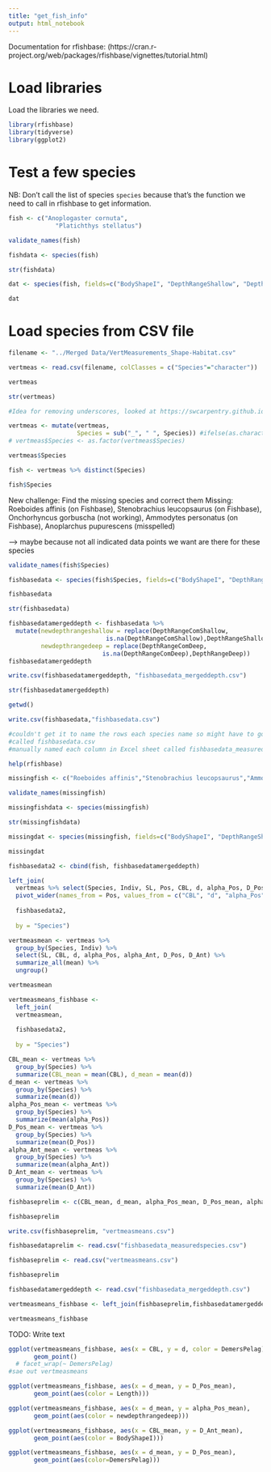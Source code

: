 ```yaml
---
title: "get_fish_info"
output: html_notebook
---
```


Documentation for rfishbase: (https://cran.r-project.org/web/packages/rfishbase/vignettes/tutorial.html)

# Load libraries

Load the libraries we need.

```r
library(rfishbase)
library(tidyverse)
library(ggplot2)
```

# Test a few species

NB: Don't call the list of species `species` because that's the function we need to call in rfishbase to get information.
```r
fish <- c("Anoplogaster cornuta",
             "Platichthys stellatus")
```

```r
validate_names(fish)
```

```r
fishdata <- species(fish)
```

```r
str(fishdata)
```

```r
dat <- species(fish, fields=c("BodyShapeI", "DepthRangeShallow", "DepthRangeDeep", "DepthRangeComShallow", "DepthRangeComDeep", "Length", "CommonLength", "Weight", "DemersPelag"))
```

```r
dat
```

# Load species from CSV file
```r
filename <- "../Merged Data/VertMeasurements_Shape-Habitat.csv"
```

```r
vertmeas <- read.csv(filename, colClasses = c("Species"="character"))

vertmeas
```

```r
str(vertmeas)
```

```r
#Idea for removing underscores, looked at https://swcarpentry.github.io/r-novice-inflammation/11-supp-read-write-csv/index.html

vertmeas <- mutate(vertmeas,
                   Species = sub("_", " ", Species)) #ifelse(as.character(Species)=='Alectis_ciliaris', 'Dana', as.character(Species)))
# vertmeas$Species <- as.factor(vertmeas$Species)
```

```r
vertmeas$Species
```

```r
fish <- vertmeas %>% distinct(Species)
```

```r
fish$Species
```

New challenge: Find the missing species and correct them
Missing: Roeboides affinis (on Fishbase), Stenobrachius leucopsaurus (on Fishbase), Onchorhyncus gorbuscha (not working), Ammodytes personatus (on Fishbase), Anoplarchus pupurescens (misspelled)

--> maybe because not all indicated data points we want are there for these species

```r
validate_names(fish$Species)
```

```r
fishbasedata <- species(fish$Species, fields=c("BodyShapeI", "DepthRangeShallow", "DepthRangeDeep", "DepthRangeComShallow", "DepthRangeComDeep", "Length", "CommonLength", "Weight", "DemersPelag"))
```

```r
fishbasedata
```


```r
str(fishbasedata)
```

```r
fishbasedatamergeddepth <- fishbasedata %>%
  mutate(newdepthrangeshallow = replace(DepthRangeComShallow,
                           is.na(DepthRangeComShallow),DepthRangeShallow),
         newdepthrangedeep = replace(DepthRangeComDeep,
                          is.na(DepthRangeComDeep),DepthRangeDeep))
fishbasedatamergeddepth
```

```r
write.csv(fishbasedatamergeddepth, "fishbasedata_mergeddepth.csv")
```


```r
str(fishbasedatamergeddepth)
```


```r
getwd()
```


```r
write.csv(fishbasedata,"fishbasedata.csv")

#couldn't get it to name the rows each species name so might have to go through and put that manually but I now have that csv
#called fishbasedata.csv
#manually named each column in Excel sheet called fishbasedata_measuredspecies.xlsx
```

```r
help(rfishbase)
```

```r
missingfish <- c("Roeboides affinis","Stenobrachius leucopsaurus","Ammodytes personatus")
```

```r
validate_names(missingfish)
```

```r
missingfishdata <- species(missingfish)
```

```r
str(missingfishdata)
```

```r
missingdat <- species(missingfish, fields=c("BodyShapeI", "DepthRangeShallow", "DepthRangeDeep", "DepthRangeComShallow", "DepthRangeComDeep", "Length", "CommonLength", "Weight", "DemersPelag"))
```

```r
missingdat
```

```r
fishbasedata2 <- cbind(fish, fishbasedatamergeddepth)
```

```r
left_join(
  vertmeas %>% select(Species, Indiv, SL, Pos, CBL, d, alpha_Pos, D_Pos, alpha_Ant, D_Ant) %>%
  pivot_wider(names_from = Pos, values_from = c("CBL", "d", "alpha_Pos", "D_Pos", "alpha_Ant", "D_Ant")),
  
  fishbasedata2,
  
  by = "Species")
```

```r
vertmeasmean <- vertmeas %>%
  group_by(Species, Indiv) %>%
  select(SL, CBL, d, alpha_Pos, alpha_Ant, D_Pos, D_Ant) %>%
  summarize_all(mean) %>%
  ungroup()

vertmeasmean
```

```r
vertmeasmeans_fishbase <-
  left_join(
  vertmeasmean,
  
  fishbasedata2,
  
  by = "Species")
```

```r
CBL_mean <- vertmeas %>%
  group_by(Species) %>% 
  summarize(CBL_mean = mean(CBL), d_mean = mean(d))
d_mean <- vertmeas %>%
  group_by(Species) %>% 
  summarize(mean(d))
alpha_Pos_mean <- vertmeas %>%
  group_by(Species) %>% 
  summarize(mean(alpha_Pos))
D_Pos_mean <- vertmeas %>%
  group_by(Species) %>% 
  summarize(mean(D_Pos))
alpha_Ant_mean <- vertmeas %>%
  group_by(Species) %>% 
  summarize(mean(alpha_Ant))
D_Ant_mean <- vertmeas %>%
  group_by(Species) %>% 
  summarize(mean(D_Ant))

fishbaseprelim <- c(CBL_mean, d_mean, alpha_Pos_mean, D_Pos_mean, alpha_Ant_mean, D_Ant_mean)

fishbaseprelim
```

```r
write.csv(fishbaseprelim, "vertmeasmeans.csv")
```

```r
fishbasedataprelim <- read.csv("fishbasedata_measuredspecies.csv")
```


```r
fishbaseprelim <- read.csv("vertmeasmeans.csv")

fishbaseprelim
```

```r
fishbasedatamergeddepth <- read.csv("fishbasedata_mergeddepth.csv")
```


```r
vertmeasmeans_fishbase <- left_join(fishbaseprelim,fishbasedatamergeddepth, by = "Species")

vertmeasmeans_fishbase
```

TODO: Write text

```r
ggplot(vertmeasmeans_fishbase, aes(x = CBL, y = d, color = DemersPelag)) +
       geom_point()
  # facet_wrap(~ DemersPelag)
#sae out vertmeasmeans
```

```r
ggplot(vertmeasmeans_fishbase, aes(x = d_mean, y = D_Pos_mean),
       geom_point(aes(color = Length)))
```

```r
ggplot(vertmeasmeans_fishbase, aes(x = d_mean, y = alpha_Pos_mean),
       geom_point(aes(color = newdepthrangedeep)))
```

```r
ggplot(vertmeasmeans_fishbase, aes(x = CBL_mean, y = D_Ant_mean),
       geom_point(aes(color = BodyShapeI)))
```

```r
ggplot(vertmeasmeans_fishbase, aes(x = d_mean, y = D_Pos_mean),
       geom_point(aes(color=DemersPelag)))
```



